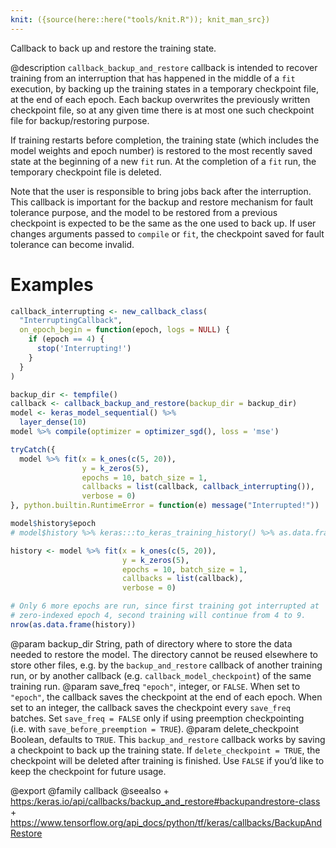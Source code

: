 ```yaml
---
knit: ({source(here::here("tools/knit.R")); knit_man_src})
---
```

Callback to back up and restore the training state.

@description
`callback_backup_and_restore` callback is intended to recover training from an
interruption that has happened in the middle of a `fit` execution, by
backing up the training states in a temporary checkpoint file, at the end of
each epoch. Each backup overwrites the previously written checkpoint file,
so at any given time there is at most one such checkpoint file for
backup/restoring purpose.

If training restarts before completion, the training state (which includes
the model weights and epoch number) is restored to the most recently saved
state at the beginning of a new `fit` run. At the completion of a
`fit` run, the temporary checkpoint file is deleted.

Note that the user is responsible to bring jobs back after the interruption.
This callback is important for the backup and restore mechanism for fault
tolerance purpose, and the model to be restored from a previous checkpoint
is expected to be the same as the one used to back up. If user changes
arguments passed to `compile` or `fit`, the checkpoint saved for fault tolerance
can become invalid.

# Examples


```r
callback_interrupting <- new_callback_class(
  "InterruptingCallback",
  on_epoch_begin = function(epoch, logs = NULL) {
    if (epoch == 4) {
      stop('Interrupting!')
    }
  }
)

backup_dir <- tempfile()
callback <- callback_backup_and_restore(backup_dir = backup_dir)
model <- keras_model_sequential() %>%
  layer_dense(10)
model %>% compile(optimizer = optimizer_sgd(), loss = 'mse')

tryCatch({
  model %>% fit(x = k_ones(c(5, 20)),
                y = k_zeros(5),
                epochs = 10, batch_size = 1,
                callbacks = list(callback, callback_interrupting()),
                verbose = 0)
}, python.builtin.RuntimeError = function(e) message("Interrupted!"))

model$history$epoch
# model$history %>% keras:::to_keras_training_history() %>% as.data.frame() %>% print()

history <- model %>% fit(x = k_ones(c(5, 20)),
                         y = k_zeros(5),
                         epochs = 10, batch_size = 1,
                         callbacks = list(callback),
                         verbose = 0)

# Only 6 more epochs are run, since first training got interrupted at
# zero-indexed epoch 4, second training will continue from 4 to 9.
nrow(as.data.frame(history))
```

@param backup_dir String, path of directory where to store the data
    needed to restore the model. The directory
    cannot be reused elsewhere to store other files, e.g. by the
    `backup_and_restore` callback of another training run,
    or by another callback (e.g. `callback_model_checkpoint`)
    of the same training run.
@param save_freq `"epoch"`, integer, or `FALSE`. When set to `"epoch"`,
  the callback saves the checkpoint at the end of each epoch.
  When set to an integer, the callback saves the checkpoint every
  `save_freq` batches. Set `save_freq = FALSE` only if using
  preemption checkpointing (i.e. with `save_before_preemption = TRUE`).
@param delete_checkpoint Boolean, defaults to `TRUE`. This `backup_and_restore`
  callback works by saving a checkpoint to back up the training state.
  If `delete_checkpoint = TRUE`, the checkpoint will be deleted after
  training is finished. Use `FALSE` if you'd like to keep the checkpoint
  for future usage.

@export
@family callback
@seealso
+ <https:/keras.io/api/callbacks/backup_and_restore#backupandrestore-class>
+ <https://www.tensorflow.org/api_docs/python/tf/keras/callbacks/BackupAndRestore>

